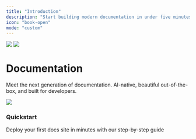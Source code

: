 ```yaml
---
title: "Introduction"
description: "Start building modern documentation in under five minutes"
icon: "book-open"
mode: "custom"
---
```


<img src="/images/hero/background-light.png" className="block dark:hidden pointer-events-none" />
<img src="/images/hero/background-dark.png" className="hidden dark:block pointer-events-none" />


<div className="-mt-56 px-4 py-12 max-w-2xl mx-auto">
  <h1 className="text-4xl font-medium text-center text-gray-900 dark:text-zinc-50 tracking-tight">
    Documentation
  </h1>

  <p className="mt-4 text-lg text-center text-gray-500 dark:text-zinc-500">
    Meet the next generation of documentation. AI-native, beautiful out-of-the-box, and built for developers.
  </p>

  <div className="mt-24 grid grid-cols-2 gap-4">
    <div>
      <img src="/images/hero/rocket.png" />
      <h3>Quickstart</h3>
      <p>
        Deploy your first docs site in minutes with our step-by-step guide
      </p>
    </div>
  </div>
</div>